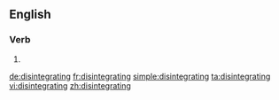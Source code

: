 ==English==

===Verb===
{{head|en}}

# {{present participle of|disintegrate}}

[[de:disintegrating]]
[[fr:disintegrating]]
[[simple:disintegrating]]
[[ta:disintegrating]]
[[vi:disintegrating]]
[[zh:disintegrating]]